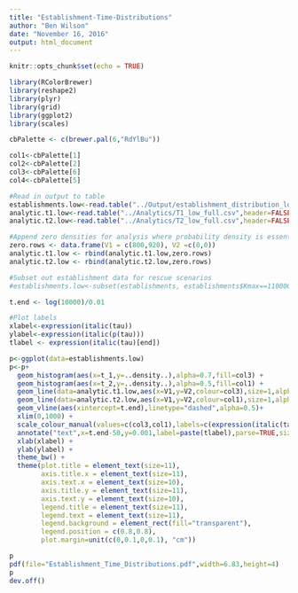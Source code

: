 ```yaml
---
title: "Establishment-Time-Distributions"
author: "Ben Wilson"
date: "November 16, 2016"
output: html_document
---
```


```r
knitr::opts_chunk$set(echo = TRUE)
```


```r
library(RColorBrewer)
library(reshape2)
library(plyr)
library(grid)
library(ggplot2)
library(scales)

cbPalette <- c(brewer.pal(6,"RdYlBu"))

col1<-cbPalette[1]
col2<-cbPalette[2]
col3<-cbPalette[6]
col4<-cbPalette[5]

```

```r

#Read in output to table
establishments.low<-read.table("../Output/establishment_distribution_low.csv", header=TRUE,sep=",")
analytic.t1.low<-read.table("../Analytics/T1_low_full.csv",header=FALSE,sep=",")
analytic.t2.low<-read.table("../Analytics/T2_low_full.csv",header=FALSE,sep=",")

#Append zero densities for analysis where probability density is essentially zero
zero.rows <- data.frame(V1 = c(800,920), V2 =c(0,0))
analytic.t1.low <- rbind(analytic.t1.low,zero.rows)
analytic.t2.low <- rbind(analytic.t2.low,zero.rows)

#Subset out establishment data for rescue scenarios
#establishments.low<-subset(establishments, establishments$Kmax==110000,select=c(t_1,t_2))

```


```r
t.end <- log(10000)/0.01
```


```r

#Plot labels
xlabel<-expression(italic(tau))
ylabel<-expression(italic(p(tau)))
tlabel <- expression(italic(tau)[end])

p<-ggplot(data=establishments.low)
p<-p+
  geom_histogram(aes(x=t_1,y=..density..),alpha=0.7,fill=col3) +
  geom_histogram(aes(x=t_2,y=..density..),alpha=0.5,fill=col1) +
  geom_line(data=analytic.t1.low,aes(x=V1,y=V2,colour=col3),size=1,alpha=0.9) +
  geom_line(data=analytic.t2.low,aes(x=V1,y=V2,colour=col1),size=1,alpha=0.8) +
  geom_vline(aes(xintercept=t.end),linetype="dashed",alpha=0.5)+
  xlim(0,1000) +
  scale_colour_manual(values=c(col3,col1),labels=c(expression(italic(tau[1])),expression(italic(tau[2]))),name="") +
  annotate("text",x=t.end-50,y=0.001,label=paste(tlabel),parse=TRUE,size=4) +
  xlab(xlabel) +
  ylab(ylabel) +
  theme_bw() +
  theme(plot.title = element_text(size=11),
        axis.title.x = element_text(size=11),
        axis.text.x = element_text(size=10), 
        axis.title.y = element_text(size=11),
        axis.text.y = element_text(size=10),
        legend.title = element_text(size=11),
        legend.text = element_text(size=11),
        legend.background = element_rect(fill="transparent"),
        legend.position = c(0.8,0.8),
        plot.margin=unit(c(0,0.1,0,0.1), "cm"))

p
pdf(file="Establishment_Time_Distributions.pdf",width=6.83,height=4)
p
dev.off()


```

